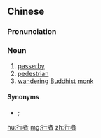 ==Chinese==
{{zh-forms}}

===Pronunciation===
{{zh-pron
|m=xíngzhě
|mn=hêng-chiá
|cat=n
}}

===Noun===
{{zh-noun}}

# [[passerby]]
# [[pedestrian]]
# [[wandering]] [[Buddhist]] [[monk]]

====Synonyms====
* {{sense|pedestrian}} {{zh-l|步行者}}; {{zh-l|行人}}

[[hu:行者]]
[[mg:行者]]
[[zh:行者]]